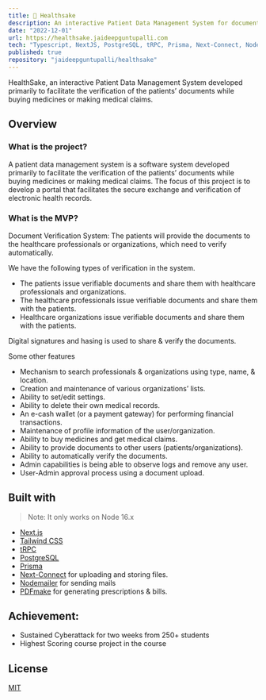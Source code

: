 ```yaml
---
title: 🏥 Healthsake
description: An interactive Patient Data Management System for document verification during medication purchase and insurance claims.
date: "2022-12-01"
url: https://healthsake.jaideepguntupalli.com
tech: "Typescript, NextJS, PostgreSQL, tRPC, Prisma, Next-Connect, Nodemailer, PDFmake, Tailwind CSS"
published: true
repository: "jaideepguntupalli/healthsake"
---
```


HealthSake, an interactive Patient Data Management System developed primarily to facilitate the verification of the patients’ documents while buying medicines or making medical claims.

## Overview

### What is the project?

A patient data management system is a software system developed primarily to facilitate the verification of the
patients’ documents while buying medicines or making medical claims. The focus of this project is to develop a portal
that facilitates the secure exchange and verification of electronic health records.

### What is the MVP?

Document Verification System: The patients will provide the documents to the healthcare professionals or organizations,
which need to verify automatically.

We have the following types of verification in the system.

-   The patients issue verifiable documents and share them with healthcare professionals and organizations.
-   The healthcare professionals issue verifiable documents and share them with the patients.
-   Healthcare organizations issue verifiable documents and share them with the patients.

Digital signatures and hasing is used to share & verify the documents.

Some other features

-   Mechanism to search professionals & organizations using type, name, & location.
-   Creation and maintenance of various organizations’ lists.
-   Ability to set/edit settings.
-   Ability to delete their own medical records.
-   An e-cash wallet (or a payment gateway) for performing financial transactions.
-   Maintenance of profile information of the user/organization.
-   Ability to buy medicines and get medical claims.
-   Ability to provide documents to other users (patients/organizations).
-   Ability to automatically verify the documents.
-   Admin capabilities is being able to observe logs and remove any user.
-   User-Admin approval process using a document upload.

## Built with

> Note: It only works on Node 16.x

-   [Next.js](https://nextjs.org)
-   [Tailwind CSS](https://tailwindcss.com)
-   [tRPC](https://trpc.io)
-   [PostgreSQL](https://www.postgresql.org/)
-   [Prisma](https://prisma.io/)
-   [Next-Connect](https://www.npmjs.com/package/next-connect) for uploading and storing files.
-   [Nodemailer](https://nodemailer.com/) for sending mails
-   [PDFmake](https://pdfmake.org/) for generating prescriptions & bills.

## Achievement:

-   Sustained Cyberattack for two weeks from 250+ students
-   Highest Scoring course project in the course

## License

[MIT](https://github.com/jaideepguntupalli/healthsake/blob/trunk/LICENSE)
